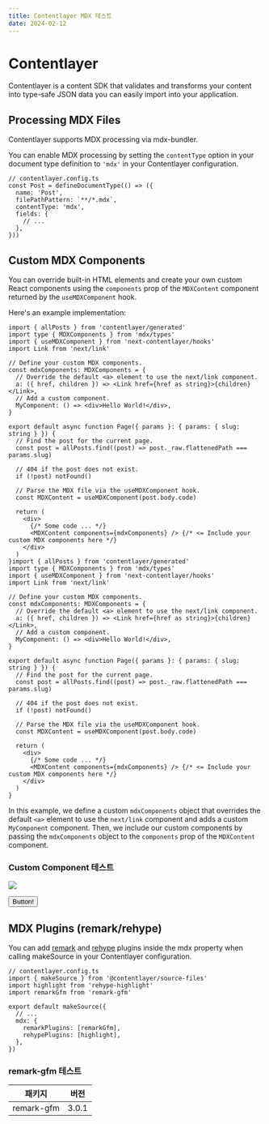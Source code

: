 ```yaml
---
title: Contentlayer MDX 테스트
date: 2024-02-12
---
```


# Contentlayer

Contentlayer is a content SDK that validates and transforms your content into type-safe JSON data
you can easily import into your application.

## Processing MDX Files

Contentlayer supports MDX processing via mdx-bundler.

You can enable MDX processing by setting the `contentType` option in your document type definition
to `'mdx'` in your Contentlayer configuration.

```
// contentlayer.config.ts
const Post = defineDocumentType(() => ({
  name: 'Post',
  filePathPattern: `**/*.mdx`,
  contentType: 'mdx',
  fields: {
    // ...
  },
}))
```

## Custom MDX Components

You can override built-in HTML elements and create your own custom React components using the
`components` prop of the `MDXContent` component returned by the `useMDXComponent` hook.

Here's an example implementation:

```
import { allPosts } from 'contentlayer/generated'
import type { MDXComponents } from 'mdx/types'
import { useMDXComponent } from 'next-contentlayer/hooks'
import Link from 'next/link'

// Define your custom MDX components.
const mdxComponents: MDXComponents = {
  // Override the default <a> element to use the next/link component.
  a: ({ href, children }) => <Link href={href as string}>{children}</Link>,
  // Add a custom component.
  MyComponent: () => <div>Hello World!</div>,
}

export default async function Page({ params }: { params: { slug: string } }) {
  // Find the post for the current page.
  const post = allPosts.find((post) => post._raw.flattenedPath === params.slug)

  // 404 if the post does not exist.
  if (!post) notFound()

  // Parse the MDX file via the useMDXComponent hook.
  const MDXContent = useMDXComponent(post.body.code)

  return (
    <div>
      {/* Some code ... */}
      <MDXContent components={mdxComponents} /> {/* <= Include your custom MDX components here */}
    </div>
  )
}import { allPosts } from 'contentlayer/generated'
import type { MDXComponents } from 'mdx/types'
import { useMDXComponent } from 'next-contentlayer/hooks'
import Link from 'next/link'

// Define your custom MDX components.
const mdxComponents: MDXComponents = {
  // Override the default <a> element to use the next/link component.
  a: ({ href, children }) => <Link href={href as string}>{children}</Link>,
  // Add a custom component.
  MyComponent: () => <div>Hello World!</div>,
}

export default async function Page({ params }: { params: { slug: string } }) {
  // Find the post for the current page.
  const post = allPosts.find((post) => post._raw.flattenedPath === params.slug)

  // 404 if the post does not exist.
  if (!post) notFound()

  // Parse the MDX file via the useMDXComponent hook.
  const MDXContent = useMDXComponent(post.body.code)

  return (
    <div>
      {/* Some code ... */}
      <MDXContent components={mdxComponents} /> {/* <= Include your custom MDX components here */}
    </div>
  )
}
```

In this example, we define a custom `mdxComponents` object that overrides the default `<a>` element
to use the `next/link` component and adds a custom `MyComponent` component. Then, we include our custom
components by passing the `mdxComponents` object to the `components` prop of the `MDXContent` component.

### Custom Component 테스트

<Image src="/spaceboy1.jpeg" />

<Button>Button!</Button>

## MDX Plugins (remark/rehype)

You can add [remark](https://github.com/remarkjs/remark) and [rehype](https://github.com/rehypejs/rehype)
plugins inside the mdx property when calling makeSource in your Contentlayer configuration.

```
// contentlayer.config.ts
import { makeSource } from '@contentlayer/source-files'
import highlight from 'rehype-highlight'
import remarkGfm from 'remark-gfm'

export default makeSource({
  // ...
  mdx: {
    remarkPlugins: [remarkGfm],
    rehypePlugins: [highlight],
  },
})
```

### remark-gfm 테스트

| 패키지     | 버전  |
| ---------- | ----- |
| remark-gfm | 3.0.1 |
